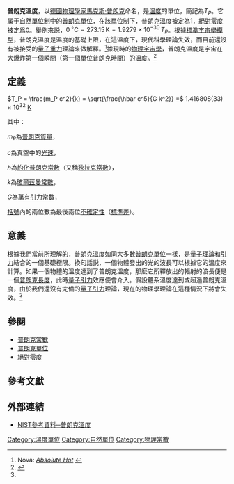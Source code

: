 {{NoteTA
|G1=物理學
|G2=Unit
}}
'''普朗克溫度'''，以[[德國|德國]][[物理學家|物理學家]][[馬克斯·普朗克|馬克斯·普朗克]]命名，是[[溫度|溫度]]的單位，簡記為<math>T_P</math>。它属于[[自然單位制|自然單位制]]中的[[普朗克單位|普朗克單位]]，在該單位制下，普朗克溫度被定為<math>1</math>，[[絕對零度|絕對零度]]被定爲<math>0</math>。舉例來説，<math>0\,^\circ\mathrm{C}=273.15\,\mathrm{K}=1.9279\times 10^{-30}\,T_P</math>。根據[[標準宇宙學模型|標準宇宙學模型]]，普朗克溫度是溫度的基礎上限，在這溫度下，現代科學理論失效，而目前還沒有被接受的[[量子重力|量子重力]]理論來做解釋。<ref name="Nova: Absolute Hot">Nova: ''[https://www.pbs.org/wgbh/nova/zero/hot.html Absolute Hot] {{Wayback|url=https://www.pbs.org/wgbh/nova/zero/hot.html |date=20190705060647 }}''</ref>據現時的[[物理宇宙學|物理宇宙學]]，普朗克溫度是宇宙在[[大爆炸理論|大爆炸]]第一個瞬間（第一個單位[[普朗克時間|普朗克時間]]）的溫度。<ref>{{cite web |url= http://physics.nist.gov/cgi-bin/cuu/Value?plktmp |title= CODATA Value: Planck temperature |publisher= NIST |work= The NIST Reference on Constants, Units, and Uncertainty |accessdate= 2011-10-12 |archive-date= 2016-05-13 |archive-url= https://web.archive.org/web/20160513064202/http://physics.nist.gov/cgi-bin/cuu/Value?plktmp |dead-url= no }}</ref>

==定義==

<math>T_P = \frac{m_P c^2}{k} = \sqrt{\frac{\hbar c^5}{G k^2}} =</math>
1.416808(33) × 10<sup>32</sup> [[热力学温标|K]] 

其中：

<math>m_{\scriptscriptstyle P}</math>為[[普朗克質量|普朗克質量]]，

<math>c</math>為真空中的[[光速|光速]]，

<math>\hbar</math>為[[約化普朗克常數|約化普朗克常數]]（又稱[[狄拉克常數|狄拉克常數]]），

<math>k</math>為[[玻爾茲曼常數|玻爾茲曼常數]]，

<math>G</math>為[[萬有引力常數|萬有引力常數]]，

[[括號|括號]]內的兩位數為最後兩位[[不確定性|不確定性]]（[[標準差|標準差]]）。

==意義==

根據我們當前所理解的，普朗克溫度如同大多數[[普朗克單位|普朗克單位]]一樣，是[[量子理論|量子理論]]和[[引力|引力]]結合的一個基礎極限。換句話説，一個物體發出的光的波長可以根據它的溫度來計算。如果一個物體的溫度達到了普朗克溫度，那麽它所釋放出的輻射的波長便是一個[[普朗克長度|普朗克長度]]，此時[[量子引力|量子引力]]效應便會介入。假設體系溫度達到或超過普朗克溫度，由於我們還沒有完備的[[量子引力|量子引力]]理論，現在的物理學理論在這種情況下將會失效。<ref name="Nova: Absolute Hot"/>

== 參閱 ==
* [[普朗克常數|普朗克常數]]
* [[普朗克單位|普朗克單位]]
* [[絕對零度|絕對零度]]

== 參考文獻 ==
{{reflist}}

== 外部連結 ==
* [http://physics.nist.gov/cgi-bin/cuu/Value?plktmp NIST參考資料─普朗克溫度] {{Wayback|url=http://physics.nist.gov/cgi-bin/cuu/Value?plktmp |date=20160513064202 }}

{{普朗克單位}}
{{溫標}}

[[Category:溫度單位|Category:溫度單位]]
[[Category:自然單位|Category:自然單位]]
[[Category:物理常數|Category:物理常數]]